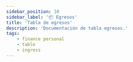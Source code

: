 ```yaml
---
sidebar_position: 10
sidebar_label: '📦 Egresos'
title: 'Tabla de egresos'
description: 'Documentación de tabla egresos.'
tags:
    - finance personal
    - table
    - ingress
---
```



<Title nameTable = 'egresses'/>

Registro de operaciones de tipo egreso.

## 📄 Columnas

<Field
    field="id"
    types="INT"
    isUnique
    isIncremental
    isPrimaryKey
    comments="Identificador único para las operaciones de egresos." />

<Field
    field="usr_id"
    types="INT"
    isDefaultNull
    isNull
    comments="Identificador del usuario quien hizo la operación." />

<Field
    field="cls_id"
    types="INT"
    isDefaultNull
    isNull
    comments="Identificador de la clasificación." />

<Field
    field="sav_id"
    types="INT"
    isDefaultNull
    isNull
    comments="Identificador del ahorro." />

<Field
    field="deb_id"
    types="INT"
    isDefaultNull
    isNull
    comments="Identificador de la deuda." />

<Field
    field="concept"
    types="VARCHAR(255)"
    isDefaultNull
    isNull
    comments="Nombre del concepto." />

<Field
    field="reference"
    types="VARCHAR(255)"
    isDefaultNull
    isNull
    comments="Referencia de tipo egreso." />

<Field
    field="amount"
    types="DOUBLE"
    isDefaultNull
    isNull
    comments="Importe total del tipo egreso." />

<Field
    field="observation"
    types="TEXT"
    isNull
    isDefaultNull
    comments="Observaciones del egreso, opcional." />

<Field
    field="file"
    types="VARCHAR(120)"
    isNull
    isDefaultNull
    comments="Captura del nombre del archivo, opcional." />

<Field
    field="status"
    types="CHAR(20)"
    defaultValue="Activo"
    comments="Estatus actual del egreso [Activo || Inactivo]." />

<Field
    field="created_at"
    types="TIMESTAMP"
    isNull
    defaultValue="NOW()"
    comments="Datos de auditoria, Fecha de alta del registro." />

<Field
    field="updated_at"
    types="TIMESTAMP"
    isNull
    defaultValue="NOW()"
    comments="Datos de auditoria, Fecha de actualización del registro." />

<Field
    field="deleted_at"
    types="TIMESTAMP"
    isNull
    isDefaultNull
    comments="Datos de auditoria, Fecha de baja del registro." />


## 📑 Indexes

<Index indexName="pkEgress" isPrimaryKey field="id" />

## 🚏 Relaciones

<Relationship
  table="users"
  cardinality="➡1:N➡"
  foreign="egresses"
  constraint="fkEgressUser"
  relationship="1:N"
  field_id="id"
/>

<Relationship
  table="egresses"
  cardinality="➡1:N➡"
  foreign="classifications"
  constraint="fkEgressClassification"
  relationship="1:N"
  field_id="id"
/>

<Relationship
  table="egresses"
  cardinality="➡1:N➡"
  foreign="savings"
  constraint="fkEgressSaving"
  relationship="1:N"
  field_id="id"
/>

<Relationship
  table="egresses"
  cardinality="➡1:N➡"
  foreign="debts"
  constraint="fkEgressDebt"
  relationship="1:N"
  field_id="id"
/>

<Relationship
  table="egresses"
  cardinality="➡1:N➡"
  foreign="accounts"
  constraint="fkEgressAccount"
  relationship="1:N"
  field_id="id"
/>
